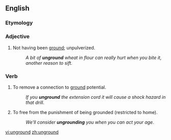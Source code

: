 ==English==

===Etymology===
{{prefix|en|un|ground}}

===Adjective===
{{en-adj|-}}

# Not having been [[ground]]; unpulverized.
#: ''A bit of '''unground''' wheat in flour can really hurt when you bite it, another reason to sift.''

===Verb===
{{en-verb|ungrounds|ungrounding|ungrounded|ungrounded}}

# {{lb|en|transitive|electricity|electronics}} To remove a connection to [[ground]] potential.
#: ''If you '''unground''' the extension cord it will cause a shock hazard in that drill.''
# {{lb|en|transitive}} To free from the punishment of being grounded (restricted to home).
#: ''We'll consider '''ungrounding''' you when you can act your age.''

[[vi:unground]]
[[zh:unground]]